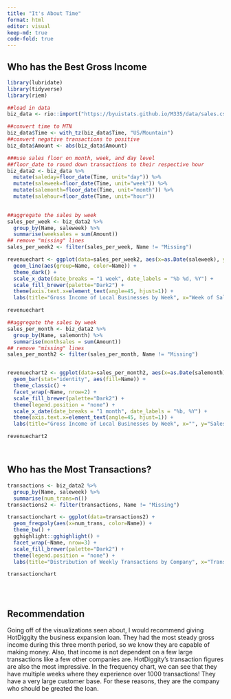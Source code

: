 ---
title: "It's About Time"
format: html
editor: visual
keep-md: true
code-fold: true
---

## Who has the Best Gross Income


```{r}
library(lubridate)
library(tidyverse)
library(riem)

##load in data
biz_data <- rio::import("https://byuistats.github.io/M335/data/sales.csv")

##convert time to MTN
biz_data$Time <- with_tz(biz_data$Time, "US/Mountain")
##convert negative transactions to positive
biz_data$Amount <- abs(biz_data$Amount)

###use sales floor on month, week, and day level
##floor_date to round down transactions to their respective hour
biz_data2 <- biz_data %>% 
  mutate(saleday=floor_date(Time, unit="day")) %>% 
  mutate(saleweek=floor_date(Time, unit="week")) %>% 
  mutate(salemonth=floor_date(Time, unit="month")) %>%
  mutate(salehour=floor_date(Time, unit="hour"))
  

##aggregate the sales by week
sales_per_week <- biz_data2 %>% 
  group_by(Name, saleweek) %>% 
  summarise(weeksales = sum(Amount))
## remove "missing" lines
sales_per_week2 <- filter(sales_per_week, Name != "Missing")

revenuechart <- ggplot(data=sales_per_week2, aes(x=as.Date(saleweek), y=weeksales)) +
  geom_line(aes(group=Name, color=Name)) +
  theme_dark() +
  scale_x_date(date_breaks = "1 week", date_labels = "%b %d, %Y") +
  scale_fill_brewer(palette="Dark2") +
  theme(axis.text.x=element_text(angle=45, hjust=1)) +
  labs(title="Gross Income of Local Businesses by Week", x="Week of Sales", y="Sales in U.S. Dollars", fill= "Business")

revenuechart
```

```{r}
##aggregate the sales by week
sales_per_month <- biz_data2 %>% 
  group_by(Name, salemonth) %>% 
  summarise(monthsales = sum(Amount))
## remove "missing" lines
sales_per_month2 <- filter(sales_per_month, Name != "Missing")


revenuechart2 <- ggplot(data=sales_per_month2, aes(x=as.Date(salemonth), y=monthsales)) +
  geom_bar(stat="identity", aes(fill=Name)) +
  theme_classic() +
  facet_wrap(~Name, nrow=2) +
  scale_fill_brewer(palette="Dark2") +
  theme(legend.position = "none") +
  scale_x_date(date_breaks = "1 month", date_labels = "%b, %Y") +
  theme(axis.text.x=element_text(angle=45, hjust=1)) +
  labs(title="Gross Income of Local Businesses by Week", x="", y="Sales in U.S. Dollars")

revenuechart2




```
## Who has the Most Transactions?

```{r}
transactions <- biz_data2 %>% 
  group_by(Name, saleweek) %>% 
  summarise(num_trans=n())
transactions2 <- filter(transactions, Name != "Missing")

transactionchart <- ggplot(data=transactions2) +
  geom_freqpoly(aes(x=num_trans, color=Name)) +
  theme_bw() +
  gghighlight::gghighlight() +   
  facet_wrap(~Name, nrow=3) +
  scale_fill_brewer(palette="Dark2") +
  theme(legend.position = "none") +
  labs(title="Distribution of Weekly Transactions by Company", x="Transactions", y="Count")

transactionchart





```

## Recommendation
Going off of the visualizations seen about, I would recommend giving HotDiggity the business expansion loan. They had the most steady gross income during this three month period, so we know they are capable of making money. Also, that income is not dependent on a few large transactions like a few other companies are. HotDiggity's transaction figures are also the most impressive. In the frequency chart, we can see that they have multiple weeks where they experience over 1000 transactions! They have a very large customer base. For these reasons, they are the company who should be greated the loan.



